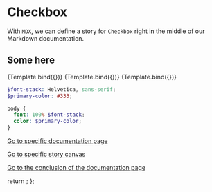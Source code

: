 

<Meta title="Example/Checkbox" component={Checkbox} />


# Checkbox

With `MDX`, we can define a story for `Checkbox` right in the middle of our
Markdown documentation.

<Canvas columns={2} isColumn withSource="open" withToolbar>
  <h2>Some here</h2>
  <Story
    name="Unchecked"
    args={{
      label: "Unchecked",
    }}
  >
    {Template.bind({})}
  </Story>
  <Story
    name="Checked"
    args={{
      label: "Unchecked",
      checked: true,
    }}
  >
    {Template.bind({})}
  </Story>
  <Story
    name="Secondary"
    args={{
      label: "Secondary",
      checked: true,
      appearance: "secondary",
    }}
  >
    {Template.bind({})}
  </Story>
</Canvas>

```scss
$font-stack: Helvetica, sans-serif;
$primary-color: #333;

body {
  font: 100% $font-stack;
  color: $primary-color;
}
```

[Go to specific documentation page](?path=/docs/example-button--primary)

[Go to specific story canvas](?path=/story/example-button--primary)

[Go to the conclusion of the documentation page](?path=/docs/example-button--primary#without-the-story-title-defined)

  return <SyntaxHighlighter />;
};

<ArgsTable of={Checkbox} />
<ArgsTable story="Secondary" />
